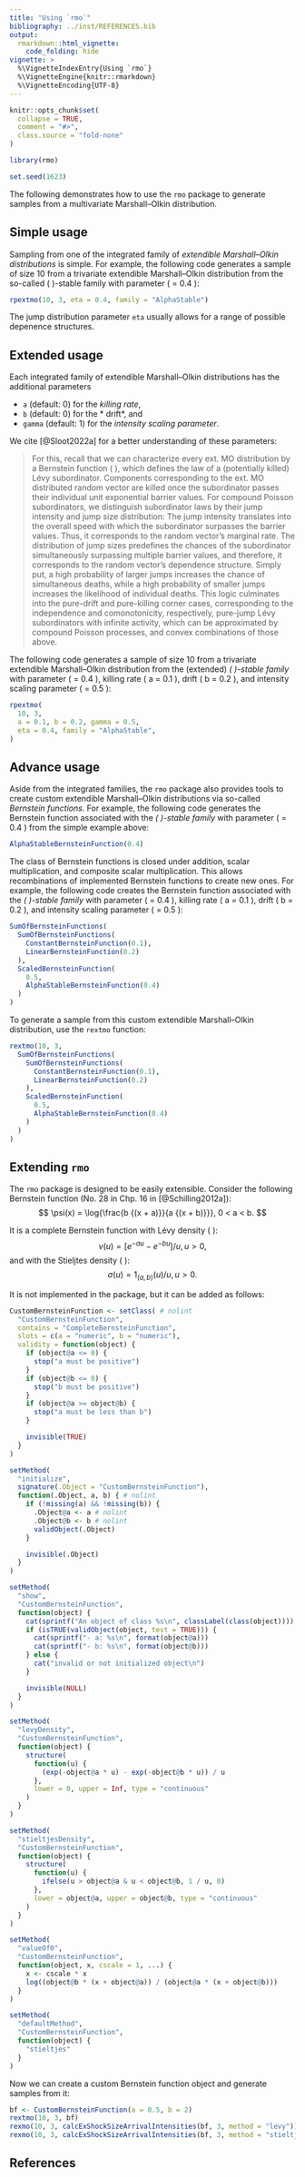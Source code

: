 ```yaml
---
title: "Using `rmo`"
bibliography: ../inst/REFERENCES.bib
output: 
  rmarkdown::html_vignette:
    code_folding: hide
vignette: >
  %\VignetteIndexEntry{Using `rmo`}
  %\VignetteEngine{knitr::rmarkdown}
  %\VignetteEncoding{UTF-8}
---
```


```r
knitr::opts_chunk$set(
  collapse = TRUE,
  comment = "#>",
  class.source = "fold-none"
)

library(rmo)

set.seed(1623)
```

The following demonstrates how to use the `rmo` package to generate samples from
a multivariate Marshall–Olkin distribution.

## Simple usage

Sampling from one of the integrated family of *extendible Marshall–Olkin
distributions* is simple. For example, the following code generates a sample of 
size 10 from a trivariate extendible Marshall–Olkin distribution from the 
so-called \( \alpha \)-stable family with parameter \( \alpha = 0.4 \):

```r
rpextmo(10, 3, eta = 0.4, family = "AlphaStable")
```

The jump distribution parameter `eta` usually allows for a range of possible 
depenence structures.

## Extended usage

Each integrated family of extendible Marshall–Olkin distributions has the
additional parameters

- `a` (default: 0) for the *killing rate*,
- `b` (default: 0) for the * drift*, and
- `gamma` (default: 1) for the *intensity scaling parameter*.

We cite [@Sloot2022a] for a better understanding of these parameters:

> For this, recall that we can characterize every ext. MO distribution by a
> Bernstein function \( \psi \), which defines the law of a (potentially killed)
> Lévy subordinator. Components corresponding to the ext. MO distributed random
> vector are killed once the subordinator passes their individual unit
> exponential barrier values. For compound Poisson subordinators, we distinguish
> subordinator laws by their jump intensity and jump size distribution: The jump
> intensity translates into the overall speed with which the subordinator
> surpasses the barrier values. Thus, it corresponds to the random vector's
> marginal rate. The distribution of jump sizes predefines the chances of the
> subordinator simultaneously surpassing multiple barrier values, and therefore,
> it corresponds to the random vector's dependence structure. Simply put, a high
> probability of larger jumps increases the chance of simultaneous deaths, while
> a high probability of smaller jumps increases the likelihood of individual
> deaths. This logic culminates into the pure-drift and pure-killing corner
> cases, corresponding to the independence and comonotonicity, respectively,
> pure-jump Lévy subordinators with infinite activity, which can be approximated
> by compound Poisson processes, and convex combinations of those above.

The following code generates a sample of size 10 from a trivariate extendible
Marshall–Olkin distribution from the (extended) *\( \alpha \)-stable family*
with parameter \( \alpha = 0.4 \), killing rate \( a = 0.1 \),
drift \( b = 0.2 \), and intensity scaling parameter \( \gamma = 0.5 \):

```r
rpextmo(
  10, 3,
  a = 0.1, b = 0.2, gamma = 0.5,
  eta = 0.4, family = "AlphaStable",
)
```

## Advance usage

Aside from the integrated families, the `rmo` package also provides tools to 
create custom extendible Marshall–Olkin distributions via so-called *Bernstein
functions*. For example, the following code generates the Bernstein function
associated with the *\( \alpha \)-stable family* with parameter
\( \alpha = 0.4 \) from the simple example above:

```r
AlphaStableBernsteinFunction(0.4)
```

The class of Bernstein functions is closed under addition, scalar
multiplication, and composite scalar multiplication. This allows recombinations
of implemented Bernstein functions to create new ones. For example, the following
code creates the Bernstein function associated with the *\( \alpha \)-stable
family* with parameter \( \alpha = 0.4 \), killing rate \( a = 0.1 \),
drift \( b = 0.2 \), and intensity scaling parameter \( \gamma = 0.5 \):

```r
SumOfBernsteinFunctions(
  SumOfBernsteinFunctions(
    ConstantBernsteinFunction(0.1),
    LinearBernsteinFunction(0.2)
  ),
  ScaledBernsteinFunction(
    0.5,
    AlphaStableBernsteinFunction(0.4)
  )
)
```

To generate a sample from this custom extendible Marshall–Olkin distribution,
use the `rextmo` function:

```r
rextmo(10, 3,
  SumOfBernsteinFunctions(
    SumOfBernsteinFunctions(
      ConstantBernsteinFunction(0.1),
      LinearBernsteinFunction(0.2)
    ),
    ScaledBernsteinFunction(
      0.5,
      AlphaStableBernsteinFunction(0.4)
    )
  )
)
```

## Extending `rmo`

The `rmo` package is designed to be easily extensible. Consider the following 
Bernstein function (No. 28 in Chp. 16 in [@Schilling2012a]):
$$
  \psi(x)
    = \log{\frac{b {(x + a)}}{a {(x + b)}}},
      0 < a < b.
$$

It is a complete Bernstein function with Lévy density \( \nu \):
$$
  \nu{(u)}
    = {\left[ e^{-a u} - e^{-b u} \right]} / {u},
      u > 0 ,
$$
and with the Stieljtes density \( \sigma \):
$$
  \sigma{(u)}
    = 1_{(a, b)}{(u)} / {u},
      u > 0 .
$$

It is not implemented in the package, but it can be added as follows:

```r
CustomBernsteinFunction <- setClass( # nolint
  "CustomBernsteinFunction",
  contains = "CompleteBernsteinFunction",
  slots = c(a = "numeric", b = "numeric"),
  validity = function(object) {
    if (object@a <= 0) {
      stop("a must be positive")
    }
    if (object@b <= 0) {
      stop("b must be positive")
    }
    if (object@a >= object@b) {
      stop("a must be less than b")
    }

    invisible(TRUE)
  }
)

setMethod(
  "initialize",
  signature(.Object = "CustomBernsteinFunction"),
  function(.Object, a, b) { # nolint
    if (!missing(a) && !missing(b)) {
      .Object@a <- a # nolint
      .Object@b <- b # nolint
      validObject(.Object)
    }

    invisible(.Object)
  }
)

setMethod(
  "show",
  "CustomBernsteinFunction",
  function(object) {
    cat(sprintf("An object of class %s\n", classLabel(class(object))))
    if (isTRUE(validObject(object, test = TRUE))) {
      cat(sprintf("- a: %s\n", format(object@a)))
      cat(sprintf("- b: %s\n", format(object@b)))
    } else {
      cat("invalid or not initialized object\n")
    }

    invisible(NULL)
  }
)

setMethod(
  "levyDensity",
  "CustomBernsteinFunction",
  function(object) {
    structure(
      function(u) {
        (exp(-object@a * u) - exp(-object@b * u)) / u
      },
      lower = 0, upper = Inf, type = "continuous"
    )
  }
)

setMethod(
  "stieltjesDensity",
  "CustomBernsteinFunction",
  function(object) {
    structure(
      function(u) {
        ifelse(u > object@a & u < object@b, 1 / u, 0)
      },
      lower = object@a, upper = object@b, type = "continuous"
    )
  }
)

setMethod(
  "valueOf0",
  "CustomBernsteinFunction",
  function(object, x, cscale = 1, ...) {
    x <- cscale * x
    log((object@b * (x + object@a)) / (object@a * (x + object@b)))
  }
)

setMethod(
  "defaultMethod",
  "CustomBernsteinFunction",
  function(object) {
    "stieltjes"
  }
)
```

Now we can create a custom Bernstein function object and generate samples from
it:

```r
bf <- CustomBernsteinFunction(a = 0.5, b = 2)
rextmo(10, 3, bf)
rexmo(10, 3, calcExShockSizeArrivalIntensities(bf, 3, method = "levy"))
rexmo(10, 3, calcExShockSizeArrivalIntensities(bf, 3, method = "stieltjes"))
```

## References
